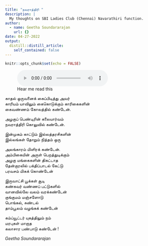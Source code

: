 ```yaml
---
title: "நவராத்திரி "
description: |
  My thoughts on SBI Ladies Club (Chennai) Navarathiri function.
author:
  - name: Geetha Soundararajan
    url: {}
date: 04-27-2022
output:
  distill::distill_article:
    self_contained: false
---
```


```r
knitr::opts_chunk$set(echo = FALSE)
```

![Hear me read this](mummy_navarathiri.mp3)

காதல் ஒருவனைக் கைப்பிடித்து அவர்\
காரியம் யாவிலும் கைகொடுக்கும் காரிகைகளின்\
கைவண்ணம் கோலத்தில் கண்டேன்.

அழகுப் பெண்டிரின் கலையார்வம்\
நவராத்திரி கொலுவில் கண்டேன்.

இன்முகம் காட்டும் இல்லத்தரசிகளின்\
இல்லங்கள் தோறும் நித்தம் ஒரு

அலங்காரம் மிளிரக் கண்டேன்.\
அம்பிகையின் அருள் பெறத்துடிக்கும்\
அழகு மங்கைகளின் திகட்டாத\
தேன்குரலில் பக்திப்பாடல் கேட்டு\
பரவசம் மிகக் கொண்டேன்

இருவாட்சி பூக்கள் சூடி\
கண்கவர் வண்ணப் பட்டுகளில்\
வானவில்லே வலம் வரக்கண்டேன்\
குங்குமம் மஞ்சளோடு\
பொங்கல், சுண்டல்\
தாம்பூலம் வழங்கக் கண்டேன்

கம்ப்யூட்டர் யுகத்திலும் நம்\
மரபுகள் மாறாத\
கலாசார பண்பாடு கண்டேன் !

*Geetha Soundararajan*
